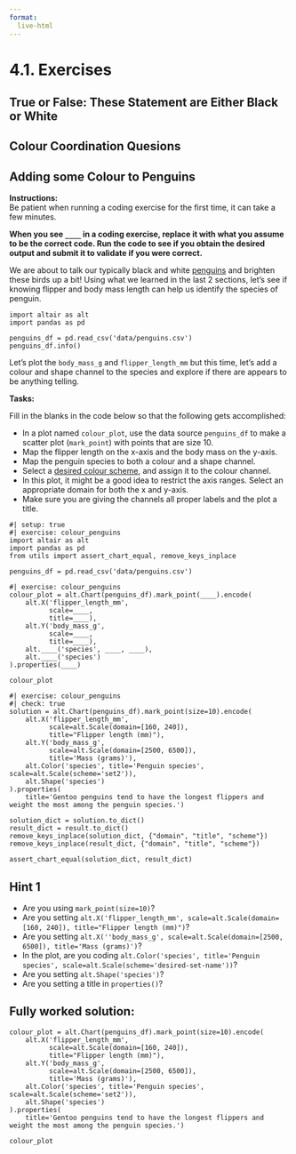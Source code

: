 ```yaml
---
format:
  live-html
---
```



<script src='../../src/quiz.js'></script>  <!-- Only needed once per page -->

# 4.1. Exercises

## True or False: These Statement are Either Black or White

<div id='mcq1'></div> 
<script>
    generateQuiz(
        'mcq1',
        'True or False',
        'It’s important to set your work apart and demonstrate creativity by creating your own colour scheme.',
        {
        'True': 'It’s often better to use colour schemes designed by experts in a way to be easy to tell apart and in most cases also suitable for people with colour vision deficiencies.',
        'False': ''
        },
        'False',
    );
</script>

<div id='mcq2'></div> 
<script>
    generateQuiz(
        'mcq2',
        'True or False',
        'Adding an additional channel like “shape” to an existing column mapping, is often recommended to help people with colour vision deficiencies.',
        {
        'True': 'Yes! If you want to add a colour mapping of a column, it’s often a good idea to add the same mapping to an additional channel.',
        'False': 'Is using strictly colour mapping inclusive to people who can’t interpret them?'
        },
        'False',
    );
</script>


## Colour Coordination Quesions

<div id='mcq3'></div> 
<script>
    generateQuiz(
        'mcq3',
        'Question 1',
        'When is it most effective to use custom colour schemes?',
        {
        'When colours are already naturally associated with certain categories or values.': '',
        'When it helps demonstrates your creativity and coding ability.': 'Using custom colours may do the opposite in this case.',
        'When you don´t like the pre-existing colour schemes.': 'There’s gotta be at least one scheme you like!',
        'When you want to colour coordinate with your company´s logos.': 'I can understand this one but not necessarily the number one reason.'
        },
        'When colours are already naturally associated with certain categories or values.',
    );
</script>

<div id='mcq4'></div> 
<script>
    generateQuiz(
        'mcq4',
        'Question 2',
        '<strong>After</strong> how many colours (approximately by a rule of thumb) should you begin to reconsider colour as an effective channel to represent your data?',
        {
        '3': 'Maybe a little higher.',
        '5': '',
        '10': 'Can you differential between 10 different colours easily?',
        '20': '20 colours is a lot!'
        },
        '5',
    );
</script>

## Adding some Colour to Penguins

**Instructions:**    
Be patient when running a coding exercise for the first time, it can take a few minutes. 

**When you see `____` in a coding exercise, replace it with what you assume to be the correct code. Run the code to see if you obtain the desired output
and submit it to validate if you were correct.**


We are about to talk our typically black and white [penguins](https://www.kaggle.com/parulpandey/palmer-archipelago-antarctica-penguin-data) and brighten these birds up a bit!  Using what we learned in the last 2 sections, let's see if knowing flipper and body mass length can help us identify the species of penguin. 

```pyodide
import altair as alt
import pandas as pd

penguins_df = pd.read_csv('data/penguins.csv')
penguins_df.info()
```

Let's plot the `body_mass_g` and `flipper_length_mm` but this time, let's add a colour and shape channel to the species and explore if there are appears to be anything telling. 

**Tasks:**

Fill in the blanks in the code below so that the following gets accomplished:


- In a plot named `colour_plot`, use the data source `penguins_df` to make a scatter plot (`mark_point`) with points that are size 10.
- Map the flipper length on the x-axis and the body mass on the y-axis. 
- Map the penguin species to both a colour and a shape channel.
- Select a [desired colour scheme](https://vega.github.io/vega/docs/schemes/), and assign it to the colour channel. 
- In this plot, it might be a good idea to restrict the axis ranges. Select an appropriate domain for both the x and y-axis. 
- Make sure you are giving the channels all proper labels and the plot a title. 

```pyodide
#| setup: true
#| exercise: colour_penguins
import altair as alt
import pandas as pd
from utils import assert_chart_equal, remove_keys_inplace

penguins_df = pd.read_csv('data/penguins.csv')
```

```pyodide
#| exercise: colour_penguins
colour_plot = alt.Chart(penguins_df).mark_point(____).encode(
    alt.X('flipper_length_mm', 
          scale=____, 
          title=____),
    alt.Y('body_mass_g', 
          scale=____, 
          title=____),
    alt.____('species', ____, ____),
    alt.____('species')
).properties(____)

colour_plot
```

```pyodide
#| exercise: colour_penguins
#| check: true
solution = alt.Chart(penguins_df).mark_point(size=10).encode(
    alt.X('flipper_length_mm', 
          scale=alt.Scale(domain=[160, 240]), 
          title="Flipper length (mm)"),
    alt.Y('body_mass_g', 
          scale=alt.Scale(domain=[2500, 6500]), 
          title='Mass (grams)'),
    alt.Color('species', title='Penguin species', scale=alt.Scale(scheme='set2')),
    alt.Shape('species')
).properties(
    title='Gentoo penguins tend to have the longest flippers and weight the most among the penguin species.')

solution_dict = solution.to_dict()
result_dict = result.to_dict()
remove_keys_inplace(solution_dict, {"domain", "title", "scheme"})
remove_keys_inplace(result_dict, {"domain", "title", "scheme"})

assert_chart_equal(solution_dict, result_dict)
```

:::: { .hint exercise="colour_penguins"}
::: { .callout-note collapse="false"}

## Hint 1

- Are you using `mark_point(size=10)`?
- Are you setting `alt.X('flipper_length_mm', scale=alt.Scale(domain=[160, 240]), title="Flipper length (mm)")`?
- Are you setting `alt.X(''body_mass_g', scale=alt.Scale(domain=[2500, 6500]), title='Mass (grams)')`?
- In the  plot, are you coding ` alt.Color('species', title='Penguin species', scale=alt.Scale(scheme='desired-set-name'))`?
- Are you setting `alt.Shape('species')`?
- Are you setting a title in `properties()`?

:::
::::

:::: { .solution exercise="colour_penguins" }
::: { .callout-tip collapse="false"}

## Fully worked solution:

```pyodide
colour_plot = alt.Chart(penguins_df).mark_point(size=10).encode(
    alt.X('flipper_length_mm', 
          scale=alt.Scale(domain=[160, 240]), 
          title="Flipper length (mm)"),
    alt.Y('body_mass_g', 
          scale=alt.Scale(domain=[2500, 6500]), 
          title='Mass (grams)'),
    alt.Color('species', title='Penguin species', scale=alt.Scale(scheme='set2')),
    alt.Shape('species')
).properties(
    title='Gentoo penguins tend to have the longest flippers and weight the most among the penguin species.')

colour_plot
```

:::
::::

<div id='mcq5'></div> 
<script>
    generateQuiz(
        'mcq5',
        'Question',
        'If you removed the colour channel, would you be able to answer the question <em>“Which two penguin species are the most similar size in terms of mass and flipper length” </em>?',
        {
        'Yes': 'Since we added a shape channel, we could still differentiate between the species of penguins.',
        'No': 'Hmmm, Have you tried plotting it without? What about the <code>Shape</code> channel?'
        },
        'Yes',
    );
</script>